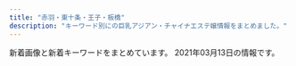 ```yaml
---
title: "赤羽・東十条・王子・板橋"
description: "キーワード別にの巨乳アジアン・チャイナエステ嬢情報をまとめました。"
---
```


新着画像と新着キーワードをまとめています。
2021年03月13日の情報です。

<DmmAffiliateIns />
<KeywordTable
  shops={
    [
    {
        "name": "\u30c0\u30fc\u30ea\u30f3",
        "url": "http://angel-aroma.net/",
        "station": "JR\u8d64\u7fbd\u99c5\u6771\u53e3",
        "img_links": [
            "http://angel-aroma.net/img/m6.jpg",
            "http://angel-aroma.net/img/top.jpg",
            "http://angel-aroma.net/img/m10.jpg",
            "http://angel-aroma.net/img/m1.jpg",
            "http://angel-aroma.net/img/no.png",
            "http://angel-aroma.net/img/sta1.jpg",
            "http://angel-aroma.net/img/m4.jpg",
            "http://angel-aroma.net/img/sta6.jpg",
            "http://angel-aroma.net/img/sta3.jpg",
            "http://angel-aroma.net/img/m5.jpg",
            "http://angel-aroma.net/img/sta2.jpg",
            "http://angel-aroma.net/img/m3.jpg",
            "http://angel-aroma.net/img/m30.jpg",
            "http://angel-aroma.net/img/stafft.jpg",
            "http://angel-aroma.net/img/sta5.jpg",
            "http://angel-aroma.net/img/m20.jpg",
            "http://angel-aroma.net/img/m2.jpg",
            "http://angel-aroma.net/img/qr.jpg"
        ],
        "keywords": {
            "84": 2,
            "87": 2,
            "86": 4,
            "82": 2
        }
    },
    {
        "url": "http://e-yuri.work/",
        "img_links": [
            "http://e-yuri.work/images/interior_t.jpg",
            "http://e-yuri.work/images/s1.png",
            "http://e-yuri.work/images/3.jpg",
            "http://e-yuri.work/images/1.jpg",
            "http://e-yuri.work/images/2.jpg",
            "http://e-yuri.work/img/yuyu1.jpg",
            "http://e-yuri.work/staff/yuyu.jpg",
            "http://e-yuri.work/images/int1.jpg",
            "http://e-yuri.work/staff/ayumi.jpg",
            "http://e-yuri.work/images/head.jpg",
            "http://e-yuri.work/images/rec1.jpg",
            "http://e-yuri.work/images/tg.jpg",
            "http://e-yuri.work/images/int2.jpg",
            "http://e-yuri.work/img/ayumi1.jpg",
            "http://e-yuri.work/images/news.jpg",
            "http://e-yuri.work/img/karina1.jpg",
            "http://e-yuri.work/images/sys.jpg",
            "http://e-yuri.work/images/staff_t.jpg",
            "http://e-yuri.work/images/rec2.jpg",
            "http://e-yuri.work/staff/karina.jpg",
            "http://e-yuri.work/images/ac1.jpg"
        ],
        "station": "\u5c3e\u4e45\u99c5",
        "keywords": {},
        "name": "\u5f69\u8679"
    },
    {
        "keywords": {
            "C": 15
        },
        "url": "http://oji.pink/",
        "station": "JR\u738b\u5b50\u99c5\u5317\u53e3",
        "name": "\u7f8e\u5065",
        "img_links": [
            "http://oji.pink/images/3.png",
            "http://oji.pink/images/new1.jpg",
            "http://oji.pink/images/g7.jpg",
            "http://oji.pink/images/r2.jpg",
            "http://oji.pink/images/zi_link.png",
            "http://oji.pink/images/1.png",
            "http://oji.pink/images/g5.jpg",
            "http://oji.pink/images/aki.jpg",
            "http://oji.pink/images/yuki.jpg",
            "http://oji.pink/images/top.jpg",
            "http://oji.pink/images/r1.jpg",
            "http://oji.pink/images/g0.jpg",
            "http://oji.pink/images/g1.jpg",
            "http://oji.pink/images/zi_staff.png",
            "http://oji.pink/images/r4.jpg",
            "http://oji.pink/images/r3.jpg",
            "http://oji.pink/images/g2.jpg",
            "http://oji.pink/images/mobile.jpg"
        ]
    },
    {
        "station": "JR\u8d64\u7fbd\u99c5\u6771\u53e3",
        "name": "\u83ef\u8276",
        "img_links": [
            "http://ka-en.work/sp/img/cam.jpg",
            "http://ka-en.work/img/st2.jpg",
            "http://ka-en.work/sp/img/p-10.jpg",
            "http://ka-en.work/sp/img/t-o.jpg",
            "http://ka-en.work/sp/img/st2.jpg",
            "http://ka-en.work/sp/img/sys.jpg",
            "http://ka-en.work/sp/img/st7.jpg",
            "http://ka-en.work/img/fla-3.jpg",
            "http://ka-en.work/sp/img/time.jpg",
            "http://ka-en.work/sp/img/p-6.jpg",
            "http://ka-en.work/sp/img/add.jpg",
            "http://ka-en.work/img/acc3.jpg",
            "http://ka-en.work/img/s6.jpg",
            "http://ka-en.work/img/st4.jpg",
            "http://ka-en.work/sp/img/tel.jpg",
            "http://ka-en.work/img/st1.jpg",
            "http://ka-en.work/img/fla-1.jpg",
            "http://ka-en.work/img/kanban.jpg",
            "http://ka-en.work/sp/img/acc1.jpg",
            "http://ka-en.work/sp/img/acc3.jpg",
            "http://ka-en.work/sp/img/st3.jpg",
            "http://ka-en.work/img/acc1.jpg",
            "http://ka-en.work/img/st3.jpg",
            "http://ka-en.work/img/fla-2.jpg",
            "http://ka-en.work/sp/img/st8.jpg",
            "http://ka-en.work/sp/img/pc.jpg",
            "http://ka-en.work/img/st10.jpg",
            "http://ka-en.work/img/acc4.jpg",
            "http://ka-en.work/sp/img/st4.jpg",
            "http://ka-en.work/img/st9.jpg",
            "http://ka-en.work/sp/img/t-s.jpg",
            "http://ka-en.work/img/head.jpg",
            "http://ka-en.work/img/s4.jpg",
            "http://ka-en.work/sp/img/st1.jpg",
            "http://ka-en.work/img/s10.jpg",
            "http://ka-en.work/img/st7.jpg",
            "http://ka-en.work/sp/img/acc2.jpg",
            "http://ka-en.work/sp/img/st6.jpg",
            "http://ka-en.work/sp/img/t-r.jpg",
            "http://ka-en.work/img/st6.jpg",
            "http://ka-en.work/img/botton.jpg",
            "http://ka-en.work/img/st8.jpg",
            "http://ka-en.work/img/acc5.jpg",
            "http://ka-en.work/sp/img/acc4.jpg",
            "http://ka-en.work/sp/img/kanban.jpg",
            "http://ka-en.work/sp/img/tit.jpg",
            "http://ka-en.work/sp/img/st9.jpg",
            "http://ka-en.work/img/foot.jpg",
            "http://ka-en.work/sp/img/info.jpg",
            "http://ka-en.work/img/s9.jpg",
            "http://ka-en.work/sp/img/pic.jpg",
            "http://ka-en.work/sp/img/botton.jpg",
            "http://ka-en.work/sp/img/t-a.jpg",
            "http://ka-en.work/img/s7.jpg",
            "http://ka-en.work/img/botton4.jpg",
            "http://ka-en.work/img/botton5.jpg",
            "http://ka-en.work/img/mo.png",
            "http://ka-en.work/img/botton6.jpg",
            "http://ka-en.work/img/acc2.jpg",
            "http://ka-en.work/img/s2.jpg",
            "http://ka-en.work/img/botton2.jpg",
            "http://ka-en.work/sp/img/p-9.jpg",
            "http://ka-en.work/img/botton3.jpg",
            "http://ka-en.work/img/s3.jpg",
            "http://ka-en.work/sp/img/acc5.jpg",
            "http://ka-en.work/sp/img/t-t.jpg",
            "http://ka-en.work/sp/img/st10.jpg"
        ],
        "keywords": {
            "88": 2,
            "C": 17,
            "84": 1,
            "87": 1,
            "D": 5,
            "86": 2,
            "E": 3,
            "85": 12
        },
        "url": "http://ka-en.work/"
    },
    {
        "station": "JR\u8d64\u7fbd\u99c5\u5357\u53e3",
        "keywords": {},
        "name": "Only one \uff5e\u30aa\u30f3\u30ea\u30fc\u30ef\u30f3\uff5e",
        "url": "http://www.roserelaxation.info/",
        "img_links": [
            "http://www.roserelaxation.info/upload/201808/thumb_dis/1535596152.jpg",
            "http://www.roserelaxation.info/upload/201807/thumb/1531195547.jpg",
            "http://www.roserelaxation.info/upload/202007/1594636355.jpg",
            "http://www.roserelaxation.info/upload/images/20170525_102731.jpg",
            "http://www.roserelaxation.info/upload/201712/thumb_dis/1512155748.jpg",
            "http://www.roserelaxation.info/upload/202007/thumb_dis/1594636322.jpg",
            "http://www.roserelaxation.info/upload/images/20171206_132851.jpg",
            "http://www.roserelaxation.info/upload/201807/1531195952.jpg",
            "http://www.roserelaxation.info/upload/201801/thumb_dis/1517150493.jpg",
            "http://www.roserelaxation.info/upload/202007/thumb_dis/1594636355.jpg",
            "http://www.roserelaxation.info/upload/201807/1531197286.jpg",
            "http://www.roserelaxation.info/upload/201712/1512155748.jpg",
            "http://www.roserelaxation.info/upload/images/20171214_032900.jpg",
            "http://www.roserelaxation.info/upload/201707/1499300573.jpg",
            "http://www.roserelaxation.info/upload/202007/thumb_dis/1594636246.jpg",
            "http://www.roserelaxation.info/upload/201807/thumb_dis/1531197286.jpg",
            "http://www.roserelaxation.info/upload/202007/1594636684.jpg",
            "http://www.roserelaxation.info/upload/201801/thumb/1517150493.jpg",
            "http://www.roserelaxation.info/upload/201712/thumb/1512155748.jpg",
            "http://www.roserelaxation.info/upload/images/20170613_104732.jpg",
            "http://www.roserelaxation.info/upload/201708/1502280972.jpg",
            "http://www.roserelaxation.info/upload/201807/thumb/1531195952.jpg",
            "http://www.roserelaxation.info/upload/202007/thumb/1594636355.jpg",
            "http://www.roserelaxation.info/upload/202008/1598846272.jpg",
            "http://www.roserelaxation.info/upload/202007/thumb/1594636684.jpg",
            "http://www.roserelaxation.info/upload/images/20171206_132823.jpg",
            "http://www.roserelaxation.info/upload/201807/thumb_dis/1531195952.jpg",
            "http://www.roserelaxation.info/upload/201807/1531195547.jpg",
            "http://www.roserelaxation.info/upload/images/20171206_132919.jpg",
            "http://www.roserelaxation.info/upload/201807/thumb_dis/1531195547.jpg",
            "http://www.roserelaxation.info/upload/201801/1517150493.jpg",
            "http://www.roserelaxation.info/upload/202007/thumb/1594636246.jpg",
            "http://www.roserelaxation.info/upload/images/20170706_091357.jpg",
            "http://www.roserelaxation.info/upload/202007/1594636246.jpg",
            "http://www.roserelaxation.info/upload/201708/thumb_dis/1502280972.jpg",
            "http://www.roserelaxation.info/upload/images/20171206_133002.jpg",
            "http://www.roserelaxation.info/upload/202007/thumb_dis/1594636684.jpg"
        ]
    },
    {
        "keywords": {
            "83": 2,
            "C": 2,
            "87": 6,
            "D": 6
        },
        "station": "\u8d64\u7fbd\u5ca9\u6df5\u99c52\u756a\u51fa\u53e3",
        "name": "GOOD TIME",
        "url": "http://www.goodtime.iesjp.com/",
        "img_links": [
            "http://www.goodtime.iesjp.com/images/m-head.jpg",
            "http://www.goodtime.iesjp.com/files/003.jpg",
            "http://www.goodtime.iesjp.com/photo_news/upimg/2288060497ed9031e6_0.jpg",
            "http://www.goodtime.iesjp.com/images/m-top02.jpg",
            "http://www.goodtime.iesjp.com/files/004.jpg",
            "http://www.goodtime.iesjp.com/images/m-left.jpg",
            "http://www.goodtime.iesjp.com/photo_news/upimg/43415603819cc9fd0d_1.jpg",
            "http://www.goodtime.iesjp.com/files/005.jpg",
            "http://www.goodtime.iesjp.com/images/m-top-right03.jpg",
            "http://www.goodtime.iesjp.com/images/m-top-right01.jpg",
            "http://www.goodtime.iesjp.com/photo_news/upimg/39901600bd6533312b_0.jpg",
            "http://www.goodtime.iesjp.com/images/m-top03.jpg",
            "http://www.goodtime.iesjp.com/files/002.jpg",
            "http://www.goodtime.iesjp.com/images/call.png",
            "http://www.goodtime.iesjp.com/images/top-left01.jpg",
            "http://www.goodtime.iesjp.com/images/m-top-right04.jpg",
            "http://www.goodtime.iesjp.com/photo_news/upimg/529386029caabbb08f_0.jpg",
            "http://www.goodtime.iesjp.com/images/m-yejiao.jpg",
            "http://www.goodtime.iesjp.com/images/m-right.jpg",
            "http://www.goodtime.iesjp.com/images/m-top-right02.jpg",
            "http://www.goodtime.iesjp.com/photo_news/upimg/20911603de0e3ad912_0.jpg"
        ]
    },
    {
        "img_links": [
            "https://dream.ests.jp/images/2.jpg",
            "https://dream.ests.jp/photos/sites/12/2021/03/2021031110482744.jpg",
            "https://dream.ests.jp/images/1.jpg",
            "https://dream.ests.jp/images/new.jpg",
            "https://dream.ests.jp/images/top.png",
            "https://dream.ests.jp/images/line.png",
            "https://dream.ests.jp/images/s_news.jpg",
            "https://dream.ests.jp/images/s_therapist.jpg",
            "https://dream.ests.jp/images/mobile.jpg",
            "https://dream.ests.jp/images/end.png",
            "https://dream.ests.jp/photos/sites/12/2021/03/2021031110482840.jpg",
            "https://dream.ests.jp/images/s_link.jpg",
            "https://dream.ests.jp/images/staff_bj3.jpg",
            "https://dream.ests.jp/photos/sites/12/2021/03/2021031110483161.jpg",
            "https://dream.ests.jp/photos/sites/12/2021/03/2021031110483021.jpg",
            "https://dream.ests.jp/images/news_bj3.jpg",
            "https://dream.ests.jp/images/s_pick.png"
        ],
        "url": "https://dream.ests.jp/",
        "name": "Aroma Dream \uff5e\u30a2\u30ed\u30de\u30c9\u30ea\u30fc\u30e0\uff5e",
        "station": "JR\u8d64\u7fbd\u99c5\u6771\u53e3",
        "keywords": {
            "D": 6,
            "E": 2,
            "C": 12,
            "85": 2,
            "86": 4,
            "87": 2
        }
    },
    {
        "name": "\u3084\u3059\u3089\u304e",
        "station": "JR\u738b\u5b50\u99c5\u5317\u53e3",
        "keywords": {},
        "url": "http://tenpo5.iest.info/",
        "img_links": []
    },
    {
        "station": "JR\u738b\u5b50\u99c5\u5317\u53e3",
        "keywords": {
            "\u30bb\u30af\u30b7\u30fc": 5
        },
        "url": "http://www.crossu.xyz/",
        "img_links": [
            "http://www.crossu.xyz/templets/default/picture/rec1.png",
            "http://www.crossu.xyz/templets/default/picture/staff_t.jpg",
            "http://www.crossu.xyz/uploads/181211/1-1Q2111433162D.jpg",
            "http://www.crossu.xyz/templets/default/picture/head.jpg",
            "http://www.crossu.xyz/uploads/180620/1-1P62010154K00.png",
            "http://www.crossu.xyz/uploads/180620/1-1P62010193X63.jpg",
            "http://www.crossu.xyz/uploads/allimg/180620/1-1P6201013133b.jpg",
            "http://www.crossu.xyz/templets/default/picture/interior_t.jpg",
            "http://www.crossu.xyz/templets/default/picture/news.jpg",
            "http://www.crossu.xyz/uploads/190924/1-1Z9241056212J.jpg",
            "http://www.crossu.xyz/uploads/191129/1-19112914393CK.jpg",
            "http://www.crossu.xyz/uploads/191119/1-19111915043V27.jpg",
            "http://www.crossu.xyz/uploads/180621/1-1P621101232H4.jpg",
            "http://www.crossu.xyz/uploads/200528/1-20052Q52142229.jpg"
        ],
        "name": "\u685c\u306e\u604b"
    },
    {
        "name": "\u5fc3\u697d",
        "keywords": {},
        "url": "https://www.sinraku.work/",
        "station": "JR\u8d64\u7fbd\u99c5\u6771\u53e3",
        "img_links": [
            "https://www.sinraku.work/images/rec.jpg",
            "https://www.sinraku.work/images/int1.jpg",
            "https://www.sinraku.work/img/rina1.jpg",
            "https://www.sinraku.work/img/kai2.jpg",
            "https://www.sinraku.work/images/news.jpg",
            "https://www.sinraku.work/images/menu/staff.png",
            "https://www.sinraku.work/staff/rina.jpg",
            "https://www.sinraku.work/img/koko1.jpg",
            "https://www.sinraku.work/images/staff_t.jpg",
            "https://www.sinraku.work/images/time.jpg",
            "https://www.sinraku.work/images/sys.png",
            "https://www.sinraku.work/images/menu/top.png",
            "https://www.sinraku.work/staff/miho.jpg",
            "https://www.sinraku.work/img/rina2.jpg",
            "https://www.sinraku.work/images/interior_t.jpg",
            "https://www.sinraku.work/img/kai1.jpg",
            "https://www.sinraku.work/images/tel.png",
            "https://www.sinraku.work/images/tg.png",
            "https://www.sinraku.work/img/koko2.jpg",
            "https://www.sinraku.work/staff/kai.jpg",
            "https://www.sinraku.work/img/miho1.jpg",
            "https://www.sinraku.work/images/menu/interior.png",
            "https://www.sinraku.work/img/miho2.jpg",
            "https://www.sinraku.work/images/int2.png",
            "https://www.sinraku.work/staff/koko.jpg"
        ]
    },
    {
        "station": "JR\u8d64\u7fbd\u99c5\u897f\u53e3",
        "img_links": [
            "http://www.cocosia.work/img/int1.jpg",
            "http://www.cocosia.work/staff/hina1.jpg",
            "http://www.cocosia.work/img/concept.jpg",
            "http://www.cocosia.work/img/int1_sp.jpg",
            "http://www.cocosia.work/staff/mao.jpg",
            "http://www.cocosia.work/img/bn_howto.jpg",
            "http://www.cocosia.work/staff/riya1.jpg",
            "http://www.cocosia.work/img/bn_contact.jpg",
            "http://www.cocosia.work/staff/rea1.jpg",
            "http://www.cocosia.work/staff/rea.jpg",
            "http://www.cocosia.work/img/header_info.png",
            "http://www.cocosia.work/img/bn_contact_sp.jpg",
            "http://www.cocosia.work/img/bn_howto_sp.jpg",
            "http://www.cocosia.work/img/i_tel.png",
            "http://www.cocosia.work/staff/mao1.jpg",
            "http://www.cocosia.work/img/int3.jpg",
            "http://www.cocosia.work/staff/hina.jpg",
            "http://www.cocosia.work/img/int2_sp.jpg",
            "http://www.cocosia.work/staff/riya.jpg",
            "http://www.cocosia.work/img/int3_sp.jpg",
            "http://www.cocosia.work/staff/yuyu1.jpg",
            "http://www.cocosia.work/staff/mika.jpg",
            "http://www.cocosia.work/staff/mika1.jpg",
            "http://www.cocosia.work/img/int2.jpg",
            "http://www.cocosia.work/img/concept_sp.jpg",
            "http://www.cocosia.work/staff/yuyu.jpg"
        ],
        "name": "Cocosia \uff5e\u30b3\u30b3\u30b7\u30a2\uff5e",
        "keywords": {
            "86": 8,
            "D": 10,
            "C": 15,
            "85": 2,
            "87": 6,
            "E": 6
        },
        "url": "http://www.cocosia.work/"
    },
    {
        "url": "http://esthe-japan.work/flower/",
        "name": "FLOWER",
        "station": "JR\u8d64\u7fbd\u99c5\u5357\u6539\u672d\u53e3(\u6771)",
        "keywords": {
            "88": 3,
            "89": 3,
            "\u30bb\u30af\u30b7\u30fc": 6,
            "98": 1,
            "87": 3
        },
        "img_links": [
            "http://esthe-japan.work/flower/upload/202004/1588153474.png"
        ]
    },
    {
        "img_links": [
            "http://esthe-taiwanaroma.com/img/sara2.jpg",
            "http://esthe-taiwanaroma.com/img/hina.jpg",
            "http://esthe-taiwanaroma.com/img/mask04.jpg",
            "http://esthe-taiwanaroma.com/img/head_img.png",
            "http://esthe-taiwanaroma.com/img/tel_img.png",
            "http://esthe-taiwanaroma.com/img/corona-3.jpg",
            "http://esthe-taiwanaroma.com/img/ami.jpg",
            "http://esthe-taiwanaroma.com/img/topbg02.jpg",
            "http://esthe-taiwanaroma.com/img/corona-4.jpg",
            "http://esthe-taiwanaroma.com/img/yuki.jpg",
            "http://esthe-taiwanaroma.com/img/mami.jpg",
            "http://esthe-taiwanaroma.com/img/mask01.jpg",
            "http://esthe-taiwanaroma.com/img/photo_01.jpg",
            "http://esthe-taiwanaroma.com/img/mask05.jpg",
            "http://esthe-taiwanaroma.com/img/pagetop.png",
            "http://esthe-taiwanaroma.com/img/emi001.jpg",
            "http://esthe-taiwanaroma.com/img/sara002.jpg",
            "http://esthe-taiwanaroma.com/img/mask03.jpg",
            "http://esthe-taiwanaroma.com/img/reina3.jpg",
            "http://esthe-taiwanaroma.com/img/corona-5.jpg",
            "http://esthe-taiwanaroma.com/img/mask02.jpg",
            "http://esthe-taiwanaroma.com/img/mami03.png",
            "http://esthe-taiwanaroma.com/img/kaori2.jpg",
            "http://esthe-taiwanaroma.com/img/anna.png",
            "http://esthe-taiwanaroma.com/img/corona-2.jpg"
        ],
        "url": "http://esthe-taiwanaroma.com/",
        "station": "JR\u8d64\u7fbd\u99c5\u5357\u53e3",
        "name": "\u53f0\u6e7e\u30a2\u30ed\u30de",
        "keywords": {}
    },
    {
        "station": "JR\u8d64\u7fbd\u99c5\u5357\u53e3",
        "keywords": {},
        "name": "Flower",
        "img_links": [
            "http://flower.este88.com/images/m01.jpg",
            "http://flower.este88.com/i/images/access1.jpg",
            "http://flower.este88.com/gals/haruka1.jpg",
            "http://flower.este88.com/images/dot.png",
            "http://flower.este88.com/i/images/access5.jpg",
            "http://flower.este88.com/i/images/access4.jpg",
            "http://flower.este88.com/gals/yuuna1.jpg",
            "http://flower.este88.com/images/m03.jpg",
            "http://flower.este88.com/gals/emi1.jpg",
            "http://flower.este88.com/gals/moe1.jpg",
            "http://flower.este88.com/gals/erika1.jpg",
            "http://flower.este88.com/images/img1.jpg",
            "http://flower.este88.com/images/m02.jpg",
            "http://flower.este88.com/i/images/access2.jpg",
            "http://flower.este88.com/i/images/access6.jpg",
            "http://flower.este88.com/i/images/access7.jpg",
            "http://flower.este88.com/images/kp01.jpg",
            "http://flower.este88.com/gals/riri1.jpg",
            "http://flower.este88.com/images/m04.jpg",
            "http://flower.este88.com/images/m05.jpg",
            "http://flower.este88.com/i/images/access3.jpg"
        ],
        "url": "http://flower.este88.com/"
    },
    {
        "keywords": {
            "86": 1,
            "D": 5,
            "87": 4
        },
        "name": "Darling \uff5e\u30c0\u30fc\u30ea\u30f3\uff5e",
        "url": "http://www.darling.esjp.info/",
        "img_links": [
            "http://www.darling.esjp.info/img/stb.jpg",
            "http://www.darling.esjp.info/img/top01.png",
            "http://www.darling.esjp.info/img/nav-004.png",
            "http://www.darling.esjp.info/img/nav-005.png",
            "http://www.darling.esjp.info/img/nav-001.png",
            "http://www.darling.esjp.info/files/008.jpg",
            "http://www.darling.esjp.info/files/001.jpg",
            "http://www.darling.esjp.info/img/nav-003.png",
            "http://www.darling.esjp.info/files/002.jpg",
            "http://www.darling.esjp.info/img/nav-002.png",
            "http://www.darling.esjp.info/img/nav-006.png",
            "http://www.darling.esjp.info/files/003.jpg",
            "http://www.darling.esjp.info/files/007.jpg",
            "http://www.darling.esjp.info/img/stt.jpg",
            "http://www.darling.esjp.info/img/tel.png"
        ],
        "station": "JR\u8d64\u7fbd\u99c5\u5357\u53e3"
    },
    {
        "url": "http://kissyourelax.xyz/",
        "keywords": {},
        "img_links": [
            "http://kissyourelax.xyz/uploads/190422/1-1Z42214343N22.jpg",
            "http://kissyourelax.xyz/uploads/190422/1-1Z422144244F3.jpg",
            "http://kissyourelax.xyz/uploads/190625/1-1Z625203Q3N2.jpg",
            "http://kissyourelax.xyz/uploads/190514/1-1Z5140R044351.jpg",
            "http://kissyourelax.xyz/img/botton.jpg",
            "http://kissyourelax.xyz/uploads/190625/1-1Z625204313L6.jpg",
            "http://kissyourelax.xyz/uploads/190712/1-1ZG2111F3448.jpg",
            "http://kissyourelax.xyz/uploads/190802/1-1ZP20P91YN.jpg",
            "http://kissyourelax.xyz/img/s0.png",
            "http://kissyourelax.xyz/uploads/200812/1-200Q212540D24.jpg",
            "http://kissyourelax.xyz/uploads/190712/1-1ZG2111A3147.jpg",
            "http://kissyourelax.xyz/uploads/200929/1-200929125F62K.jpg",
            "http://kissyourelax.xyz/uploads/190422/1-1Z422143352a6.jpg",
            "http://kissyourelax.xyz/uploads/190514/1-1Z5140R02A31.jpg",
            "http://kissyourelax.xyz/uploads/190920/1-1Z9200Z645220.jpg",
            "http://kissyourelax.xyz/uploads/190426/1-1Z4261G229208.jpg",
            "http://kissyourelax.xyz/uploads/190426/1-1Z4261G1591I.jpg",
            "http://kissyourelax.xyz/uploads/190426/1-1Z4261G221600.jpg",
            "http://kissyourelax.xyz/uploads/200812/1-200Q2125423452.jpg",
            "http://kissyourelax.xyz/uploads/200929/1-200929125H1111.jpg",
            "http://kissyourelax.xyz/uploads/191129/1-191129154603T5.jpg",
            "http://kissyourelax.xyz/uploads/191213/1-1912131550052E.jpg",
            "http://kissyourelax.xyz/uploads/190802/1-1ZP20P930U4.jpg",
            "http://kissyourelax.xyz/uploads/191213/1-19121315493M58.jpg"
        ],
        "name": "Kiss you",
        "station": "JR\u8d64\u7fbd\u99c5"
    },
    {
        "url": "http://www.l-yuri.work/",
        "station": "\u84ee\u6839\u99c5\u6771\u53e3",
        "name": "\u767e\u5408",
        "img_links": [
            "http://www.l-yuri.work/img/emi1.jpg",
            "http://www.l-yuri.work/images/head.jpg",
            "http://www.l-yuri.work/images/1.png",
            "http://www.l-yuri.work/staff/rina.jpg",
            "http://www.l-yuri.work/images/staff_t.jpg",
            "http://www.l-yuri.work/images/tg.jpg",
            "http://www.l-yuri.work/images/s1.png",
            "http://www.l-yuri.work/images/tel.jpg",
            "http://www.l-yuri.work/img/rina1.jpg",
            "http://www.l-yuri.work/images/news.png",
            "http://www.l-yuri.work/images/sys.png",
            "http://www.l-yuri.work/images/int1.png",
            "http://www.l-yuri.work/images/h_line.jpg",
            "http://www.l-yuri.work/img/yuki1.jpg",
            "http://www.l-yuri.work/staff/aki.jpg",
            "http://www.l-yuri.work/images/2.png",
            "http://www.l-yuri.work/images/int2.png",
            "http://www.l-yuri.work/images/4.png",
            "http://www.l-yuri.work/staff/emi.jpg",
            "http://www.l-yuri.work/images/interior_t.jpg",
            "http://www.l-yuri.work/images/3.png",
            "http://www.l-yuri.work/images/mobile.jpg",
            "http://www.l-yuri.work/staff/yuki.jpg",
            "http://www.l-yuri.work/img/aki1.jpg"
        ],
        "keywords": {}
    },
    {
        "station": "JR\u5341\u6761\u99c5\u5357\u53e3",
        "name": "\u5922\u3054",
        "img_links": [
            "https://yumego.tyo.cm/images/sp_tit_staff01.png",
            "https://yumego.tyo.cm/images/room3.jpg",
            "https://yumego.tyo.cm/images/room2.jpg",
            "https://yumego.tyo.cm/photos/sites/83/2021/02/2021020212253138.jpg",
            "https://yumego.tyo.cm/images/sp_tit_staff02.png",
            "https://yumego.tyo.cm/photos/sites/83/2020/12/2020120610415197.jpg",
            "https://yumego.tyo.cm/images/sp_tit_therapist.png",
            "https://yumego.tyo.cm/images/tit_therapist.png",
            "https://yumego.tyo.cm/images/sp_tit_twitter.png",
            "https://yumego.tyo.cm/images/tit_new.png",
            "https://yumego.tyo.cm/photos/sites/83/2020/12/2020120108205393.jpg",
            "https://yumego.tyo.cm/images/room4.jpg",
            "https://yumego.tyo.cm/images/sp_tit_new.png",
            "https://yumego.tyo.cm/photos/sites/83/2020/12/2020120802122165.jpg",
            "https://yumego.tyo.cm/images/tit_twitter.png",
            "https://yumego.tyo.cm/images/room1.jpg",
            "https://yumego.tyo.cm/photos/sites/83/2020/12/2020120610415227.jpg",
            "https://yumego.tyo.cm/images/tit_staff02.png",
            "https://yumego.tyo.cm/photos/sites/83/2020/12/2020120108205259.jpg",
            "https://yumego.tyo.cm/photos/sites/83/2020/12/2020120802122351.jpg",
            "https://yumego.tyo.cm/photos/sites/83/2020/12/2020120610415351.jpg",
            "https://yumego.tyo.cm/images/maining.jpg",
            "https://yumego.tyo.cm/images/tit_staff01.png",
            "https://yumego.tyo.cm/images/img_tel.png",
            "https://yumego.tyo.cm/images/sp_top.jpg",
            "https://yumego.tyo.cm/photos/sites/83/2020/12/2020120108205582.jpg",
            "https://yumego.tyo.cm/photos/sites/83/2020/12/2020120610415359.jpg",
            "https://yumego.tyo.cm/images/top.jpg"
        ],
        "keywords": {
            "85": 6,
            "88": 12,
            "D": 36,
            "86": 18
        },
        "url": "https://yumego.tyo.cm/"
    },
    {
        "name": "Love Sea",
        "img_links": [
            "https://higashijujo-mensesthe.com/menu/gallery.png",
            "https://higashijujo-mensesthe.com/2019/08/23/satomi-s1.jpg",
            "https://higashijujo-mensesthe.com/images/footer-l.png",
            "https://higashijujo-mensesthe.com/images/flower.png",
            "https://higashijujo-mensesthe.com/icon/line.png",
            "https://higashijujo-mensesthe.com/staff/satomi-s1.jpg",
            "https://higashijujo-mensesthe.com/staff/rika-l1.jpg",
            "https://higashijujo-mensesthe.com/button/home.png",
            "https://higashijujo-mensesthe.com/2020/02/29/lime-s1.jpg",
            "https://higashijujo-mensesthe.com/staff/lime-l1.jpg",
            "https://higashijujo-mensesthe.com/images/footer-r.png",
            "https://higashijujo-mensesthe.com/menu/home.png",
            "https://higashijujo-mensesthe.com/staff/lime-s1.jpg",
            "https://higashijujo-mensesthe.com/room/room-l1.jpg",
            "https://higashijujo-mensesthe.com/menu/info.png",
            "https://higashijujo-mensesthe.com/room/room-l3.jpg",
            "https://higashijujo-mensesthe.com/staff/satomi-l1.jpg",
            "https://higashijujo-mensesthe.com/icon/yelp.png",
            "https://higashijujo-mensesthe.com/button/blog.png",
            "https://higashijujo-mensesthe.com/staff/kimi-s1.jpg",
            "https://higashijujo-mensesthe.com/menu/blog.png",
            "https://higashijujo-mensesthe.com/icon/facebook.png",
            "https://higashijujo-mensesthe.com/button/staff.png",
            "https://higashijujo-mensesthe.com/images/camp.jpg",
            "https://higashijujo-mensesthe.com/2019/10/21/rika-s1.jpg",
            "https://higashijujo-mensesthe.com/staff/kimi-l1.jpg",
            "https://higashijujo-mensesthe.com/staff/kimi-s2.jpg",
            "https://higashijujo-mensesthe.com/room/esthe1.jpg",
            "https://higashijujo-mensesthe.com/room/esthe3.jpg",
            "https://higashijujo-mensesthe.com/images/main-sp.jpg",
            "https://higashijujo-mensesthe.com/images/clear.png",
            "https://higashijujo-mensesthe.com/2019/08/22/runa-s1.jpg",
            "https://higashijujo-mensesthe.com/images/qrcode.png",
            "https://higashijujo-mensesthe.com/room/room-l4.jpg",
            "https://higashijujo-mensesthe.com/staff/kimi-l2.jpg",
            "https://higashijujo-mensesthe.com/staff/rika-s1.jpg",
            "https://higashijujo-mensesthe.com/room/esthe2.jpg",
            "https://higashijujo-mensesthe.com/room/room-l2.jpg",
            "https://higashijujo-mensesthe.com/images/main1.jpg",
            "https://higashijujo-mensesthe.com/icon/twitter.png",
            "https://higashijujo-mensesthe.com/menu/friend.png",
            "https://higashijujo-mensesthe.com/staff/runa-s1.jpg",
            "https://higashijujo-mensesthe.com/2019/08/10/kimi-s1.jpg",
            "https://higashijujo-mensesthe.com/staff/runa-l1.jpg",
            "https://higashijujo-mensesthe.com/images/header3.png"
        ],
        "keywords": {},
        "station": "JR\u6771\u5341\u6761\u99c5\u5317\u53e3",
        "url": "https://higashijujo-mensesthe.com/"
    },
    {
        "station": "JR\u8d64\u7fbd\u99c5\u5357\u53e3",
        "name": "Last Paradise \uff5e\u30e9\u30b9\u30c8\u30d1\u30e9\u30c0\u30a4\u30b9\uff5e",
        "url": "http://lastpara.net/",
        "img_links": [
            "http://lastpara.net/image/cast/cast_256_1_s.jpg",
            "http://lastpara.net/image/cast/cast_256_1_l.jpg",
            "http://lastpara.net/image/cast/cast_286_1_l.jpg",
            "http://lastpara.net/image/cast/cast_259_1_s.jpg",
            "http://lastpara.net/image/cast/cast_286_1_s.jpg",
            "http://lastpara.net/img/news-ttl.jpg",
            "http://lastpara.net/image/cast/cast_265_1_s.jpg",
            "http://lastpara.net/img/recuit.png",
            "http://lastpara.net/image/cast/cast_259_1_l.jpg",
            "http://lastpara.net/img/event/camp_top_02.jpg",
            "http://lastpara.net/image/cast/cast_263_1_s.jpg",
            "http://lastpara.net/image/cast/cast_287_1_l.jpg",
            "http://lastpara.net/image/cast/cast_265_1_l.jpg",
            "http://lastpara.net/image/cast/cast_262_1_l.jpg",
            "http://lastpara.net/image/cast/cast_255_1_l.jpg",
            "http://lastpara.net/image/cast/cast_263_1_l.jpg",
            "http://lastpara.net/image/cast/cast_261_1_l.jpg",
            "http://lastpara.net/image/cast/cast_287_1_s.jpg"
        ],
        "keywords": {
            "90": 2,
            "84": 4,
            "86": 4,
            "85": 9
        }
    },
    {
        "img_links": [
            "http://shanshan-esthe.com/img/st16.jpg",
            "http://shanshan-esthe.com/img/st14.jpg",
            "http://shanshan-esthe.com/img/sta0.jpg",
            "http://shanshan-esthe.com/img/sta14.jpg",
            "http://shanshan-esthe.com/img/no.png"
        ],
        "keywords": {
            "D": 2,
            "86": 2
        },
        "name": "\u9999\u9999",
        "station": "JR\u6771\u5341\u6761\u99c5\u5317\u53e3",
        "url": "http://shanshan-esthe.com/"
    },
    {
        "name": "\u30a2\u30a4\u30ea\u30b9",
        "img_links": [
            "http://www.e-baby.work/staff/kumic.jpg",
            "http://www.e-baby.work/staff/haru1.jpg",
            "http://www.e-baby.work/staff/maya1.jpg",
            "http://www.e-baby.work/img/all/icon2.png",
            "http://www.e-baby.work/staff/kumi1.jpg",
            "http://www.e-baby.work/staff/yuka1.jpg",
            "http://www.e-baby.work/staff/rina1.jpg",
            "http://www.e-baby.work/staff/karen1.jpg",
            "http://www.e-baby.work/img/all/loader.png"
        ],
        "url": "http://www.e-baby.work/",
        "station": "JR\u8d64\u7fbd\u99c5\u6771\u53e3",
        "keywords": {
            "86": 2,
            "D": 3,
            "85": 1,
            "84": 1,
            "C": 1,
            "89": 1,
            "87": 1,
            "E": 2
        }
    }
]
}
/>
<DmmAffiliateScript />
